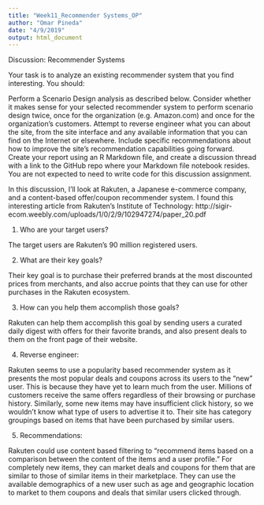 ```yaml
---
title: "Week11_Recommender Systems_OP"
author: "Omar Pineda"
date: "4/9/2019"
output: html_document
---
```


Discussion: Recommender Systems

Your task is to analyze an existing recommender system that you find interesting.  You should:

Perform a Scenario Design analysis as described below.  Consider whether it makes sense for your selected recommender system to perform scenario design twice, once for the organization (e.g. Amazon.com) and once for the organization's customers. Attempt to reverse engineer what you can about the site, from the site interface and any available information that you can find on the Internet or elsewhere. Include specific recommendations about how to improve the site's recommendation capabilities going forward. Create your report using an R Markdown file, and create a discussion thread with a link to the GitHub repo where your Markdown file notebook resides.  You are not expected to need to write code for this discussion assignment.

In this discussion, I'll look at Rakuten, a Japanese e-commerce company, and a content-based offer/coupon recommender system. I found this interesting article from Rakuten's Institute of Technology: http://sigir-ecom.weebly.com/uploads/1/0/2/9/102947274/paper_20.pdf

1. Who are your target users?

The target users are Rakuten's 90 million registered users.

2. What are their key goals?

Their key goal is to purchase their preferred brands at the most discounted prices from merchants, and also accrue points that they can use for other purchases in the Rakuten ecosystem.

3. How can you help them accomplish those goals?

Rakuten can help them accomplish this goal by sending users a curated daily digest with offers for their favorite brands, and also present deals to them on the front page of their website.

4. Reverse engineer:

Rakuten seems to use a popularity based recommender system as it presents the most popular deals and coupons across its users to the "new" user. This is because they have yet to learn much from the user. Millions of customers receive the same offers regardless of their browsing or purchase history. Similarly, some new items may have insufficient click history, so we wouldn't know what type of users to advertise it to. Their site has category groupings based on items that have been purchased by similar users.

5. Recommendations:

Rakuten could use content based filtering to "recommend items based on a comparison between the content of the items and a user profile." For completely new items, they can market deals and coupons for them that are similar to those of similar items in their marketplace. They can use the available demographics of a new user such as age and geographic location to market to them coupons and deals that similar users clicked through.